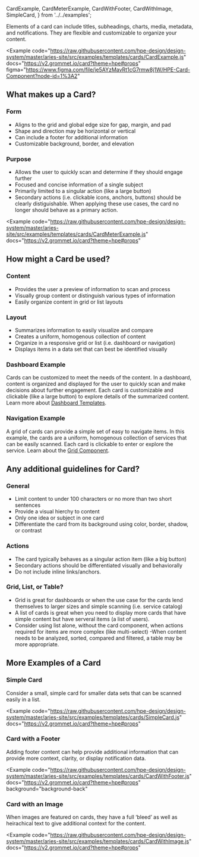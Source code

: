   CardExample,
  CardMeterExample,
  CardWithFooter,
  CardWithImage,
  SimpleCard,
} from '../../examples';

Elements of a card can include titles, subheadings, charts, media, metadata, and notifications. They are flexible and customizable to organize your content.

<Example
  code="https://raw.githubusercontent.com/hpe-design/design-system/master/aries-site/src/examples/templates/cards/CardExample.js"
  docs="https://v2.grommet.io/card?theme=hpe#props"
  figma="https://www.figma.com/file/je5AYzMavRt1cG7rmw8j1W/HPE-Card-Component?node-id=1%3A2"
>
  <CardExample />
</Example>

## What makes up a Card?

### Form

- Aligns to the grid and global edge size for gap, margin, and pad
- Shape and direction may be horizontal or vertical
- Can include a footer for additional information
- Customizable background, border, and elevation

### Purpose

- Allows the user to quickly scan and determine if they should engage further
- Focused and concise information of a single subject
- Primarily limited to a singular action (like a large button)
- Secondary actions (i.e. clickable icons, anchors, buttons) should be clearly distiguishable. When applying these use cases, the card no longer should behave as a primary action.

<Example
  code="https://raw.githubusercontent.com/hpe-design/design-system/master/aries-site/src/examples/templates/cards/CardMeterExample.js"
  docs="https://v2.grommet.io/card?theme=hpe#props"
>
  <CardMeterExample />
</Example>

## How might a Card be used?

### Content

- Provides the user a preview of information to scan and process
- Visually group content or distinguish various types of information
- Easily organize content in grid or list layouts

### Layout

- Summarizes information to easily visualize and compare
- Creates a uniform, homogenous collection of content
- Organize in a responsive grid or list (i.e. dashboard or navigation)
- Displays items in a data set that can best be identified visually

### Dashboard Example

Cards can be customized to meet the needs of the content. In a dashboard, content is organized and displayed for the user to quickly scan and make decisions about further engagement. Each card is customizable and clickable (like a large button) to explore details of the summarized content.
Learn more about [Dashboard Templates](/templates/dashboards).

<ExampleImagePreview
  label="See Cards in a Dashboard"
  href="/templates/dashboards"
  src="/cards-dashboard-example.png"
  alt="HPE Design System Cards Dashboard Example"
/>

### Navigation Example

A grid of cards can provide a simple set of easy to navigate items. In this example, the cards are a uniform, homogenous collection of services that can be easily scanned. Each card is clickable to enter or explore the service.
Learn about the [Grid Component](/components/grid).

<ExampleImagePreview
  label="See Cards as Navigation"
  href="/templates/hub-and-spoke-navigation"
  src="/cards-navigation-example.png"
  alt="HPE Design System Card Navigation Example"
/>

## Any additional guidelines for Card?

### General

- Limit content to under 100 characters or no more than two short sentences
- Provide a visual hierchy to content
- Only one idea or subject in one card
- Differentiate the card from its background using color, border, shadow, or contrast

### Actions

- The card typically behaves as a singular action item (like a big button)
- Secondary actions should be differentiated visually and behaviorally
- Do not include inline links/anchors.

### Grid, List, or Table?

- Grid is great for dashboards or when the use case for the cards lend themselves to larger sizes and simple scanning (i.e. service catalog)
- A list of cards is great when you need to display more cards that have simple content but have serveral items (a list of users).
- Consider using list alone, without the card component, when actions required for items are more complex (like multi-select)
  -When content needs to be analyzed, sorted, compared and filtered, a table may be more appropriate.

## More Examples of a Card

### Simple Card

Consider a small, simple card for smaller data sets that can be scanned easily in a list.

<Example
  code="https://raw.githubusercontent.com/hpe-design/design-system/master/aries-site/src/examples/templates/cards/SimpleCard.js"
  docs="https://v2.grommet.io/card?theme=hpe#props"
>
  <SimpleCard />
</Example>

### Card with a Footer

Adding footer content can help provide additional information that can provide more context, clarity, or display notification data.

<Example
  code="https://raw.githubusercontent.com/hpe-design/design-system/master/aries-site/src/examples/templates/cards/CardWithFooter.js"
  docs="https://v2.grommet.io/card?theme=hpe#props"
  background="background-back"
>
  <CardWithFooter />
</Example>

### Card with an Image

When images are featured on cards, they have a full ‘bleed’ as well as heirachical text to give additional context for the content.

<Example
  code="https://raw.githubusercontent.com/hpe-design/design-system/master/aries-site/src/examples/templates/cards/CardWithImage.js"
  docs="https://v2.grommet.io/card?theme=hpe#props"
>
  <CardWithImage />
</Example>

